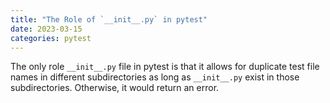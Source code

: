 ```yaml
---
title: "The Role of `__init__.py` in pytest"
date: 2023-03-15
categories: pytest
---
```

The only role `__init__.py` file in pytest is that it allows for duplicate test file names in different subdirectories as long as `__init__.py` exist in those subdirectories. Otherwise, it would return an error.
